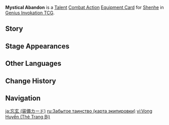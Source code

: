 {{About|the [[Genius Invokation TCG]] Equipment Card|[[Shenhe]]'s Constellation 6|Mystical Abandon}}
{{Genius Invokation TCG Infobox
|title     = Mystical Abandon
|id        = 211071
|image     = Mystical Abandon Equipment Card.png
|type      = Equipment Card
|group     = Talent;Combat Action
|character = Shenhe
|skill     = Spring Spirit Summoning
|effect    = '''Combat Action''': When your active character is '''Shenhe''', equip this card.<br>After Shenhe equips this card, immediately use '''[[Spring Spirit Summoning (Character Card Skill)|Spring Spirit Summoning]]''' once.<br>When the Icy Quill created by your Shenhe, who has this card equipped, is triggered by your characters' Normal Attacks, its Usages will not decrease. (Once per Round)
|matching  = 3
|element   = Cryo
|source1   = Achieve victory within 6 Rounds in [[Genius Invokation TCG/Stage/Shenhe/Friendly Fracas|Friendly Fracas (Shenhe)]]
|source2   = Win with less than 2 characters defeated in [[Genius Invokation TCG/Stage/Shenhe/Friendly Fracas|Friendly Fracas (Shenhe)]]
}}
'''Mystical Abandon''' is a [[Talent Card|Talent]] [[Combat Action Card|Combat Action]] [[Equipment Card]] for [[Shenhe (Character Card)|Shenhe]] in [[Genius Invokation TCG]].

==Story==
{{Description|Transfigure, and let my will be embodied!|title=Shenhe: Mystical Abandon}}

==Stage Appearances==
{{Genius Invokation TCG Stage Appearances}}

==Other Languages==
{{Other Languages|Mystical Abandon}}

==Change History==
{{Change History|3.7}}

==Navigation==
{{Genius Invokation TCG Navbox|Equipment Card}}

[[ja:忘玄 (装備カード)]]
[[ru:Забытое таинство (карта экипировки)]]
[[vi:Vong Huyền (Thẻ Trang Bị)]]